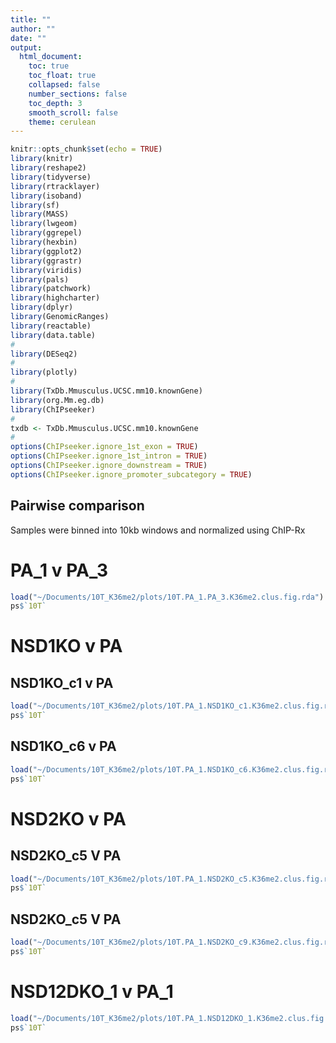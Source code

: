 ```yaml
---
title: ""
author: ""
date: ""
output:
  html_document:
    toc: true
    toc_float: true
    collapsed: false
    number_sections: false
    toc_depth: 3
    smooth_scroll: false
    theme: cerulean
---
```


```r
knitr::opts_chunk$set(echo = TRUE)
library(knitr)
library(reshape2)
library(tidyverse)
library(rtracklayer)
library(isoband)
library(sf)
library(MASS)
library(lwgeom)
library(ggrepel)
library(hexbin)
library(ggplot2)
library(ggrastr)
library(viridis)
library(pals)
library(patchwork)
library(highcharter)
library(dplyr)
library(GenomicRanges)
library(reactable)
library(data.table)
#
library(DESeq2)
#
library(plotly)
#
library(TxDb.Mmusculus.UCSC.mm10.knownGene)
library(org.Mm.eg.db)
library(ChIPseeker)
#
txdb <- TxDb.Mmusculus.UCSC.mm10.knownGene
#
options(ChIPseeker.ignore_1st_exon = TRUE)
options(ChIPseeker.ignore_1st_intron = TRUE)
options(ChIPseeker.ignore_downstream = TRUE)
options(ChIPseeker.ignore_promoter_subcategory = TRUE)
```

## Pairwise comparison 

Samples were binned into 10kb windows and normalized using ChIP-Rx

# PA_1 v PA_3
```r
load("~/Documents/10T_K36me2/plots/10T.PA_1.PA_3.K36me2.clus.fig.rda")
ps$`10T`
```

# NSD1KO v PA {.tabset}

## NSD1KO_c1 v PA
```r
load("~/Documents/10T_K36me2/plots/10T.PA_1.NSD1KO_c1.K36me2.clus.fig.rda")
ps$`10T`
```

## NSD1KO_c6 v PA
```r
load("~/Documents/10T_K36me2/plots/10T.PA_1.NSD1KO_c6.K36me2.clus.fig.rda")
ps$`10T`
```

# NSD2KO v PA {.tabset}

## NSD2KO_c5 V PA
```r
load("~/Documents/10T_K36me2/plots/10T.PA_1.NSD2KO_c5.K36me2.clus.fig.rda")
ps$`10T`
```

## NSD2KO_c5 V PA
```r
load("~/Documents/10T_K36me2/plots/10T.PA_1.NSD2KO_c9.K36me2.clus.fig.rda")
ps$`10T`
```

# NSD12DKO_1 v PA_1
```r
load("~/Documents/10T_K36me2/plots/10T.PA_1.NSD12DKO_1.K36me2.clus.fig.rda")
ps$`10T`
```

